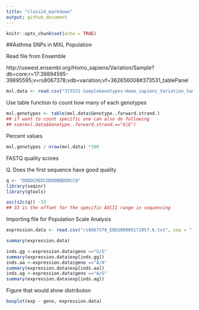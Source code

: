 ```yaml
---
title: "class14_markdown"
output: github_document
---
```


```r
knitr::opts_chunk$set(echo = TRUE)
```

##Asthma SNPs in MXL Population

Read file from Ensemble

http://uswest.ensembl.org/Homo_sapiens/Variation/Sample?db=core;r=17:39894595-39895595;v=rs8067378;vdb=variation;vf=362656008#373531_tablePanel
```r
mxl.data <- read.csv("373531-SampleGenotypes-Homo_sapiens_Variation_Sample_rs8067378.csv")
```
Use table function to count how many of each genotypes
```r
mxl.genotypes <- table(mxl.data$Genotype..forward.strand.)
## if want to count specific one can also do following
## sum(mxl.data$Genotype..forward.strand.=="G|G")
```
Percent values
```r
mxl.genotypes / nrow(mxl.data) *100
```

FASTQ quality scores

Q. Does the first sequence have good quality
```r
q <- "DDDDCDEDCDDDDBBDDDCC@"
library(seqinr)
library(gtools)

asc(s2c(q)) -33
## 33 is the offset for the specific ASCII range in sequencing
```

Importing file for Population Scale Analysis
```r
expression.data <- read.csv("rs8067378_ENSG00000172057.6.txt", sep = " ")
```

```r
summary(expression.data)
```

```r
inds.gg <-expression.data$geno =="G/G"
summary(expression.data$exp[inds.gg])
inds.aa <-expression.data$geno =="A/A"
summary(expression.data$exp[inds.aa])
inds.ag <-expression.data$geno =="A/G"
summary(expression.data$exp[inds.ag])
```
Figure that would show distributon
```r
boxplot(exp ~ geno, expression.data)
```


